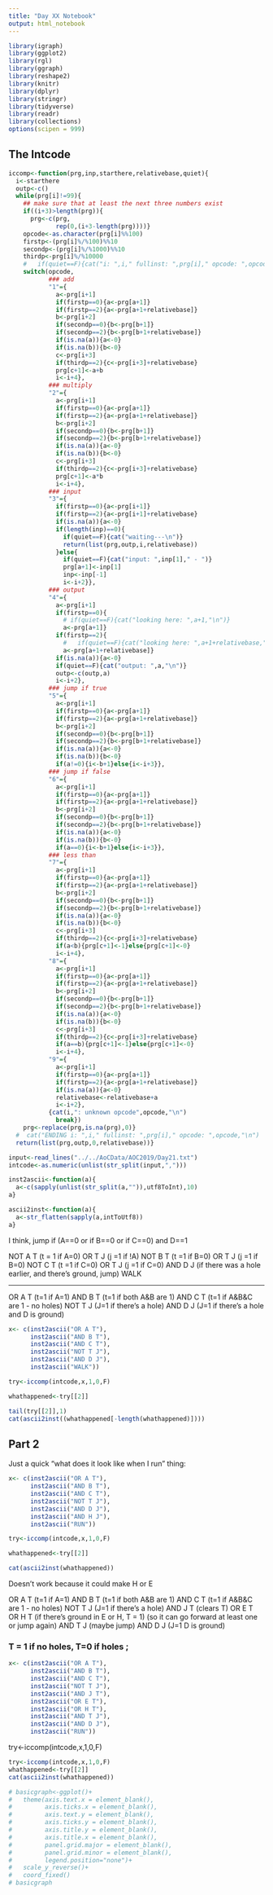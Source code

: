 ```yaml
---
title: "Day XX Notebook"
output: html_notebook
---
```


```r
library(igraph)
library(ggplot2)
library(rgl)
library(ggraph)
library(reshape2)
library(knitr)
library(dplyr)
library(stringr)
library(tidyverse)
library(readr)
library(collections)
options(scipen = 999)
```


## The Intcode

```r
iccomp<-function(prg,inp,starthere,relativebase,quiet){
  i<-starthere
  outp<-c()
  while(prg[i]!=99){
    ## make sure that at least the next three numbers exist
    if((i+3)>length(prg)){
      prg<-c(prg,
             rep(0,(i+3-length(prg))))}
    opcode<-as.character(prg[i]%%100)
    firstp<-(prg[i]%/%100)%%10
    secondp<-(prg[i]%/%1000)%%10
    thirdp<-prg[i]%/%10000
    #   if(quiet==F){cat("i: ",i," fullinst: ",prg[i]," opcode: ",opcode,"\n")}
    switch(opcode,
           ### add
           "1"={
             a<-prg[i+1]
             if(firstp==0){a<-prg[a+1]}
             if(firstp==2){a<-prg[a+1+relativebase]}
             b<-prg[i+2]
             if(secondp==0){b<-prg[b+1]}
             if(secondp==2){b<-prg[b+1+relativebase]}
             if(is.na(a)){a<-0}
             if(is.na(b)){b<-0}
             c<-prg[i+3]
             if(thirdp==2){c<-prg[i+3]+relativebase}
             prg[c+1]<-a+b
             i<-i+4},
           ### multiply
           "2"={
             a<-prg[i+1]
             if(firstp==0){a<-prg[a+1]}
             if(firstp==2){a<-prg[a+1+relativebase]}
             b<-prg[i+2]
             if(secondp==0){b<-prg[b+1]}
             if(secondp==2){b<-prg[b+1+relativebase]}
             if(is.na(a)){a<-0}
             if(is.na(b)){b<-0}
             c<-prg[i+3]
             if(thirdp==2){c<-prg[i+3]+relativebase}
             prg[c+1]<-a*b
             i<-i+4},
           ### input
           "3"={
             if(firstp==0){a<-prg[i+1]}
             if(firstp==2){a<-prg[i+1]+relativebase}
             if(is.na(a)){a<-0}
             if(length(inp)==0){
               if(quiet==F){cat("waiting---\n")}
               return(list(prg,outp,i,relativebase))
             }else{
               if(quiet==F){cat("input: ",inp[1]," - ")}
               prg[a+1]<-inp[1]
               inp<-inp[-1]
               i<-i+2}},
           ### output
           "4"={
             a<-prg[i+1]
             if(firstp==0){
               # if(quiet==F){cat("looking here: ",a+1,"\n")}
               a<-prg[a+1]}
             if(firstp==2){
               #   if(quiet==F){cat("looking here: ",a+1+relativebase,"\n")}
               a<-prg[a+1+relativebase]}
             if(is.na(a)){a<-0}
             if(quiet==F){cat("output: ",a,"\n")}
             outp<-c(outp,a)
             i<-i+2},
           ### jump if true
           "5"={
             a<-prg[i+1]
             if(firstp==0){a<-prg[a+1]}
             if(firstp==2){a<-prg[a+1+relativebase]}
             b<-prg[i+2]
             if(secondp==0){b<-prg[b+1]}
             if(secondp==2){b<-prg[b+1+relativebase]}
             if(is.na(a)){a<-0}
             if(is.na(b)){b<-0}
             if(a!=0){i<-b+1}else{i<-i+3}},
           ### jump if false
           "6"={
             a<-prg[i+1]
             if(firstp==0){a<-prg[a+1]}
             if(firstp==2){a<-prg[a+1+relativebase]}
             b<-prg[i+2]
             if(secondp==0){b<-prg[b+1]}
             if(secondp==2){b<-prg[b+1+relativebase]}
             if(is.na(a)){a<-0}
             if(is.na(b)){b<-0}
             if(a==0){i<-b+1}else{i<-i+3}},
           ### less than
           "7"={
             a<-prg[i+1]
             if(firstp==0){a<-prg[a+1]}
             if(firstp==2){a<-prg[a+1+relativebase]}
             b<-prg[i+2]
             if(secondp==0){b<-prg[b+1]}
             if(secondp==2){b<-prg[b+1+relativebase]}
             if(is.na(a)){a<-0}
             if(is.na(b)){b<-0}
             c<-prg[i+3]
             if(thirdp==2){c<-prg[i+3]+relativebase}
             if(a<b){prg[c+1]<-1}else{prg[c+1]<-0}
             i<-i+4},
           "8"={
             a<-prg[i+1]
             if(firstp==0){a<-prg[a+1]}
             if(firstp==2){a<-prg[a+1+relativebase]}
             b<-prg[i+2]
             if(secondp==0){b<-prg[b+1]}
             if(secondp==2){b<-prg[b+1+relativebase]}
             if(is.na(a)){a<-0}
             if(is.na(b)){b<-0}
             c<-prg[i+3]
             if(thirdp==2){c<-prg[i+3]+relativebase}
             if(a==b){prg[c+1]<-1}else{prg[c+1]<-0}
             i<-i+4},
           "9"={
             a<-prg[i+1]
             if(firstp==0){a<-prg[a+1]}
             if(firstp==2){a<-prg[a+1+relativebase]}
             if(is.na(a)){a<-0}
             relativebase<-relativebase+a
             i<-i+2},
           {cat(i,": unknown opcode",opcode,"\n")
             break})
    prg<-replace(prg,is.na(prg),0)}
  #  cat("ENDING i: ",i," fullinst: ",prg[i]," opcode: ",opcode,"\n")
  return(list(prg,outp,0,relativebase))}
```


```r
input<-read_lines("../../AoCData/AOC2019/Day21.txt")
intcode<-as.numeric(unlist(str_split(input,",")))
```

```r
inst2ascii<-function(a){
  a<-c(sapply(unlist(str_split(a,"")),utf8ToInt),10)
a}
```


```r
ascii2inst<-function(a){
  a<-str_flatten(sapply(a,intToUtf8))
a}
```

I think, jump if (A==0 or if B==0 or if C==0) and D==1

NOT A T (t = 1 if A=0)
OR  T J (j =1 if !A)
NOT B T (t =1 if B=0)
OR  T J (j =1 if B=0)
NOT C T (t =1 if C=0)
OR  T J (j =1 if C=0)
AND D J (if there was a hole earlier, and there's ground, jump)
WALK

----------------
OR A T (t=1 if A=1)
AND B T (t=1 if both A&B are 1)
AND C T (t=1 if A&B&C are 1 - no holes)
NOT T J (J=1 if there's a hole)
AND D J (J=1 if there's a hole and D is ground)


```r
x<- c(inst2ascii("OR A T"),
      inst2ascii("AND B T"),
      inst2ascii("AND C T"),
      inst2ascii("NOT T J"),
      inst2ascii("AND D J"),
      inst2ascii("WALK"))
```


```r
try<-iccomp(intcode,x,1,0,F)
```

```r
whathappened<-try[[2]]
```

```r
tail(try[[2]],1)
cat(ascii2inst((whathappened[-length(whathappened)])))
```
## Part 2

Just a quick "what does it look like when I run" thing:


```r
x<- c(inst2ascii("OR A T"),
      inst2ascii("AND B T"),
      inst2ascii("AND C T"),
      inst2ascii("NOT T J"),
      inst2ascii("AND D J"),
      inst2ascii("AND H J"),
      inst2ascii("RUN"))
```



```r
try<-iccomp(intcode,x,1,0,F)
```


```r
whathappened<-try[[2]]
```

```r
cat(ascii2inst(whathappened))
```


Doesn't work because it could make H or E

OR A T (t=1 if A=1)
AND B T (t=1 if both A&B are 1)
AND C T (t=1 if A&B&C are 1 - no holes)
NOT T J (J=1 if there's a hole)
AND J T (clears T)
OR E T 
OR H T  (if there's ground in E or H, T = 1)  (so it can go forward at least one or jump again)
AND T J (maybe jump)
AND D J (J=1 D is ground)

### T = 1 if no holes, T=0 if holes ;

```r
x<- c(inst2ascii("OR A T"),
      inst2ascii("AND B T"),
      inst2ascii("AND C T"),
      inst2ascii("NOT T J"),
      inst2ascii("AND J T"),
      inst2ascii("OR E T"),
      inst2ascii("OR H T"),
      inst2ascii("AND T J"),
      inst2ascii("AND D J"),
      inst2ascii("RUN"))
```




try<-iccomp(intcode,x,1,0,F)

```r
try<-iccomp(intcode,x,1,0,F)
whathappened<-try[[2]]
cat(ascii2inst(whathappened))
```





```r
# basicgraph<-ggplot()+
#   theme(axis.text.x = element_blank(),
#         axis.ticks.x = element_blank(),
#         axis.text.y = element_blank(),
#         axis.ticks.y = element_blank(),
#         axis.title.y = element_blank(),
#         axis.title.x = element_blank(),
#         panel.grid.major = element_blank(),
#         panel.grid.minor = element_blank(),
#         legend.position="none")+
#   scale_y_reverse()+
#   coord_fixed()
# basicgraph
```

